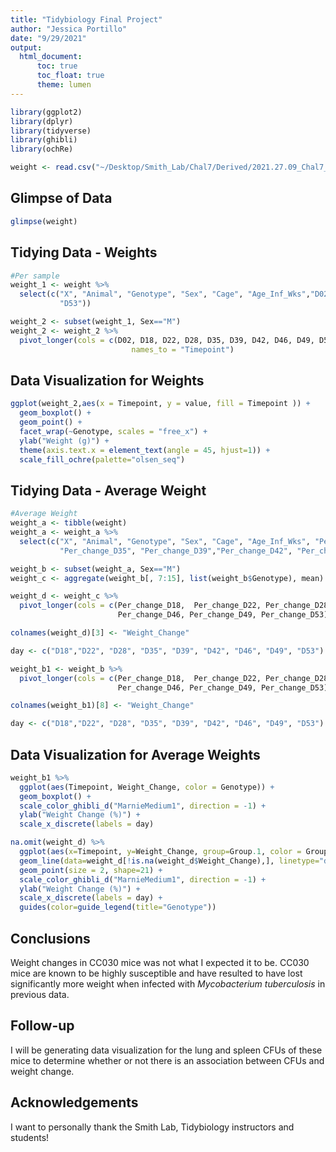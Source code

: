 ```yaml
---
title: "Tidybiology Final Project"
author: "Jessica Portillo"
date: "9/29/2021"
output: 
  html_document:
      toc: true
      toc_float: true
      theme: lumen
---
```


```r
library(ggplot2)
library(dplyr)
library(tidyverse)
library(ghibli)
library(ochRe)

weight <- read.csv("~/Desktop/Smith_Lab/Chal7/Derived/2021.27.09_Chal7_Weights_Tidy_Wide_outlier_JP.csv")
```

## Glimpse of Data

```r
glimpse(weight)
```



## Tidying Data - Weights

```r
#Per sample
weight_1 <- weight %>% 
  select(c("X", "Animal", "Genotype", "Sex", "Cage", "Age_Inf_Wks","D02", "D18",  "D22", "D28","D35", "D39","D42", "D46", "D49", 
           "D53"))

weight_2 <- subset(weight_1, Sex=="M")
weight_2 <- weight_2 %>%
  pivot_longer(cols = c(D02, D18, D22, D28, D35, D39, D42, D46, D49, D53),
                           names_to = "Timepoint")
```

## Data Visualization for Weights
```r
ggplot(weight_2,aes(x = Timepoint, y = value, fill = Timepoint )) +
  geom_boxplot() + 
  geom_point() + 
  facet_wrap(~Genotype, scales = "free_x") + 
  ylab("Weight (g)") + 
  theme(axis.text.x = element_text(angle = 45, hjust=1)) + 
  scale_fill_ochre(palette="olsen_seq")
```


## Tidying Data - Average Weight
```r
#Average Weight 
weight_a <- tibble(weight)
weight_a <- weight_a %>% 
  select(c("X", "Animal", "Genotype", "Sex", "Cage", "Age_Inf_Wks", "Per_change_D18",  "Per_change_D22", "Per_change_D28", 
           "Per_change_D35", "Per_change_D39","Per_change_D42", "Per_change_D46", "Per_change_D49", "Per_change_D53"))

weight_b <- subset(weight_a, Sex=="M")
weight_c <- aggregate(weight_b[, 7:15], list(weight_b$Genotype), mean)

weight_d <- weight_c %>% 
  pivot_longer(cols = c(Per_change_D18,  Per_change_D22, Per_change_D28, Per_change_D35, Per_change_D39, Per_change_D42, 
                        Per_change_D46, Per_change_D49, Per_change_D53), names_to = "Timepoint")

colnames(weight_d)[3] <- "Weight_Change"

day <- c("D18","D22", "D28", "D35", "D39", "D42", "D46", "D49", "D53")

weight_b1 <- weight_b %>% 
  pivot_longer(cols = c(Per_change_D18,  Per_change_D22, Per_change_D28, Per_change_D35, Per_change_D39, Per_change_D42, 
                        Per_change_D46, Per_change_D49, Per_change_D53), names_to = "Timepoint")

colnames(weight_b1)[8] <- "Weight_Change"

day <- c("D18","D22", "D28", "D35", "D39", "D42", "D46", "D49", "D53")

```

## Data Visualization for Average Weights
```r
weight_b1 %>% 
  ggplot(aes(Timepoint, Weight_Change, color = Genotype)) + 
  geom_boxplot() + 
  scale_color_ghibli_d("MarnieMedium1", direction = -1) +
  ylab("Weight Change (%)") + 
  scale_x_discrete(labels = day)
```


```r
na.omit(weight_d) %>% 
  ggplot(aes(x=Timepoint, y=Weight_Change, group=Group.1, color = Group.1)) +
  geom_line(data=weight_d[!is.na(weight_d$Weight_Change),], linetype="dashed") + 
  geom_point(size = 2, shape=21) + 
  scale_color_ghibli_d("MarnieMedium1", direction = -1) + 
  ylab("Weight Change (%)") +
  scale_x_discrete(labels = day) + 
  guides(color=guide_legend(title="Genotype"))
```

## Conclusions
Weight changes in CC030 mice was not what I expected it to be. CC030 mice are known to be highly susceptible and have resulted to have lost significantly more weight when infected with *Mycobacterium tuberculosis* in previous data. 

## Follow-up
I will be generating data visualization for the lung and spleen CFUs of these mice to determine whether or not there is an association between CFUs and weight change. 

## Acknowledgements
I want to personally thank the Smith Lab, Tidybiology instructors and students! 
